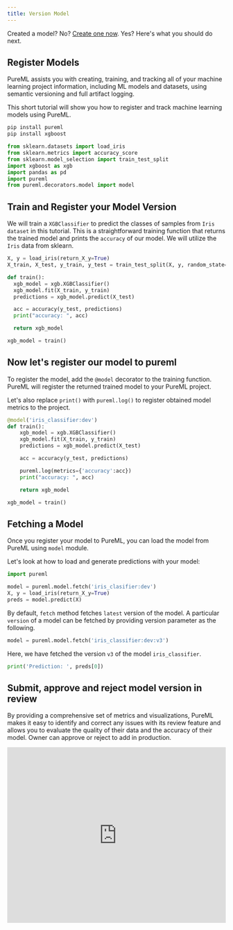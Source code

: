 ```yaml
---
title: Version Model
---
```


Created a model? No? [Create one now](/core-concepts/model#creating-models-and-branches). Yes? Here's what you should do next.

## Register Models

PureML assists you with creating, training, and tracking all of your machine learning project information, including ML models and datasets, using semantic versioning and full artifact logging.

This short tutorial will show you how to register and track machine learning models using PureML.

```bash
pip install pureml
pip install xgboost
```

```python
from sklearn.datasets import load_iris
from sklearn.metrics import accuracy_score
from sklearn.model_selection import train_test_split
import xgboost as xgb
import pandas as pd
import pureml
from pureml.decorators.model import model
```

## Train and Register your Model Version

We will train a `XGBClassifier` to predict the classes of samples from `Iris dataset` in this tutorial. This is a straightforward training function that returns the trained model and prints the `accuracy` of our model. We will utilize the `Iris` data from sklearn.

```python
X, y = load_iris(return_X_y=True)
X_train, X_test, y_train, y_test = train_test_split(X, y, random_state=0)
```

```python
def train():
  xgb_model = xgb.XGBClassifier()
  xgb_model.fit(X_train, y_train)
  predictions = xgb_model.predict(X_test)

  acc = accuracy(y_test, predictions)
  print("accuracy: ", acc)

  return xgb_model

xgb_model = train()
```

## Now let's register our model to pureml

To register the model, add the `@model` decorator to the training function. PureML will register the returned trained model to your PureML project.

Let's also replace `print()` with `pureml.log()` to register obtained model metrics to the project.

```python
@model('iris_classifier:dev')
def train():
    xgb_model = xgb.XGBClassifier()
    xgb_model.fit(X_train, y_train)
    predictions = xgb_model.predict(X_test)

    acc = accuracy(y_test, predictions)

    pureml.log(metrics={'accuracy':acc})
    print("accuracy: ", acc)

    return xgb_model

xgb_model = train()
```

## Fetching a Model

Once you register your model to PureML, you can load the model from PureML using `model` module.

Let's look at how to load and generate predictions with your model:

```python
import pureml

model = pureml.model.fetch('iris_clasifier:dev')
X, y = load_iris(return_X_y=True)
preds = model.predict(X)
```

By default, `fetch` method fetches `latest` version of the model. A particular `version` of a model can be fetched by providing version parameter as the following.

```python
model = pureml.model.fetch('iris_classifier:dev:v3')
```

Here, we have fetched the version `v3` of the model `iris_classifier`.

```python
print('Prediction: ', preds[0])
```

## Submit, approve and reject model version in review

By providing a comprehensive set of metrics and visualizations, PureML makes it easy to identify and correct any issues with its review feature and allows you to evaluate the quality of their data and the accuracy of their model. Owner can approve or reject to add in production.

<iframe
  width="100%"
  height="405"
  src="https://www.youtube.com/embed/mbAlJJfB9Nc"
  title="Model Review"
  frameborder="0"
  allow="accelerometer; autoplay; clipboard-write; encrypted-media; gyroscope; picture-in-picture; web-share"
  allowfullscreen
></iframe>
